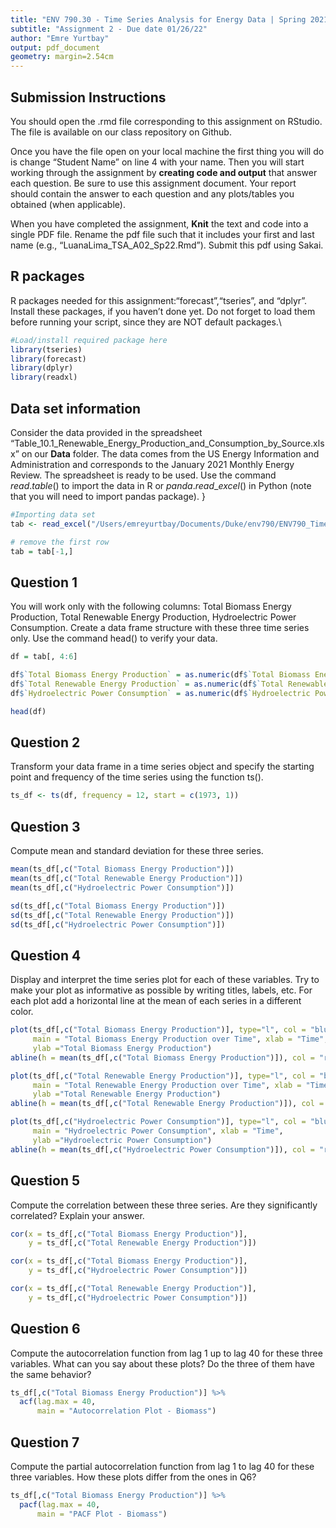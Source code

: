 ```yaml
---
title: "ENV 790.30 - Time Series Analysis for Energy Data | Spring 2021"
subtitle: "Assignment 2 - Due date 01/26/22"
author: "Emre Yurtbay"
output: pdf_document
geometry: margin=2.54cm
---
```


## Submission Instructions

You should open the .rmd file corresponding to this assignment on RStudio. The file is available on our class repository on Github.   

Once you have the file open on your local machine the first thing you will do is change "Student Name" on line 4 with your name. 
Then you will start working through the assignment by  **creating code and output** that answer each question. Be sure to use this assignment document. Your report should contain the answer to each question and any plots/tables you obtained (when applicable).

When you have completed the assignment, **Knit** the text and code into a single PDF file. Rename the pdf file such that it includes your first and last name (e.g., "LuanaLima_TSA_A02_Sp22.Rmd"). Submit this pdf using Sakai. 

## R packages

R packages needed for this assignment:"forecast","tseries", and "dplyr". Install these packages, if you haven't done yet. Do not forget to load them before running your script, since they are NOT default packages.\\

```r
#Load/install required package here
library(tseries)
library(forecast)
library(dplyr)
library(readxl)
```


## Data set information  

Consider the data provided in the spreadsheet "Table_10.1_Renewable_Energy_Production_and_Consumption_by_Source.xlsx" on our **Data** folder. The data comes from the US Energy Information and Administration and corresponds to the January 2021 Monthly Energy Review. The spreadsheet is ready to be used. Use the command $read.table()$ to import the data in R or $panda.read\_excel()$ in Python (note that you will need to import pandas package). }

```r
#Importing data set
tab <- read_excel("/Users/emreyurtbay/Documents/Duke/env790/ENV790_TimeSeriesAnalysis_Sp2022/Data/Table_10.1_Renewable_Energy_Production_and_Consumption_by_Source.xlsx",skip=10)
```

```r
# remove the first row
tab = tab[-1,]
```


## Question 1
You will work only with the following columns: Total Biomass Energy Production, Total Renewable Energy Production, Hydroelectric Power Consumption. Create a data frame structure with these three time series only. Use the command head() to verify your data.

```r
df = tab[, 4:6]
```

```r
df$`Total Biomass Energy Production` = as.numeric(df$`Total Biomass Energy Production`)
df$`Total Renewable Energy Production` = as.numeric(df$`Total Renewable Energy Production`)
df$`Hydroelectric Power Consumption` = as.numeric(df$`Hydroelectric Power Consumption`)
```

```r
head(df)
```


## Question 2
Transform your data frame in a time series object and specify the starting point and frequency of the time series using the function ts().

```r
ts_df <- ts(df, frequency = 12, start = c(1973, 1))
```


## Question 3
Compute mean and standard deviation for these three series.

```r
mean(ts_df[,c("Total Biomass Energy Production")])
mean(ts_df[,c("Total Renewable Energy Production")])
mean(ts_df[,c("Hydroelectric Power Consumption")])
```

```r
sd(ts_df[,c("Total Biomass Energy Production")])
sd(ts_df[,c("Total Renewable Energy Production")])
sd(ts_df[,c("Hydroelectric Power Consumption")])
```

## Question 4
Display and interpret the time series plot for each of these variables. Try to make your plot as informative as possible by writing titles, labels, etc. For each plot add a horizontal line at the mean of each series in a different color.

```r
plot(ts_df[,c("Total Biomass Energy Production")], type="l", col = "blue", 
     main = "Total Biomass Energy Production over Time", xlab = "Time", 
     ylab ="Total Biomass Energy Production")
abline(h = mean(ts_df[,c("Total Biomass Energy Production")]), col = "red")
```

```r
plot(ts_df[,c("Total Renewable Energy Production")], type="l", col = "blue", 
     main = "Total Renewable Energy Production over Time", xlab = "Time", 
     ylab ="Total Renewable Energy Production")
abline(h = mean(ts_df[,c("Total Renewable Energy Production")]), col = "red")
```

```r
plot(ts_df[,c("Hydroelectric Power Consumption")], type="l", col = "blue", 
     main = "Hydroelectric Power Consumption", xlab = "Time", 
     ylab ="Hydroelectric Power Consumption")
abline(h = mean(ts_df[,c("Hydroelectric Power Consumption")]), col = "red")
```

## Question 5
Compute the correlation between these three series. Are they significantly correlated? Explain your answer.

```r
cor(x = ts_df[,c("Total Biomass Energy Production")], 
    y = ts_df[,c("Total Renewable Energy Production")])
```

```r
cor(x = ts_df[,c("Total Biomass Energy Production")], 
    y = ts_df[,c("Hydroelectric Power Consumption")])
```

```r
cor(x = ts_df[,c("Total Renewable Energy Production")], 
    y = ts_df[,c("Hydroelectric Power Consumption")])
```

## Question 6
Compute the autocorrelation function from lag 1 up to lag 40 for these three variables. What can you say about these plots? Do the three of them have the same behavior?

```r
ts_df[,c("Total Biomass Energy Production")] %>% 
  acf(lag.max = 40,
      main = "Autocorrelation Plot - Biomass")
```


## Question 7
Compute the partial autocorrelation function from lag 1 to lag 40 for these three variables. How these plots differ from the ones in Q6?

```r
ts_df[,c("Total Biomass Energy Production")] %>% 
  pacf(lag.max = 40,
      main = "PACF Plot - Biomass")
```


